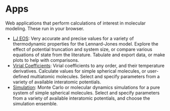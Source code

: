 
# Apps

Web applications that perform calculations of interest in molecular modeling. These run in your browser.

- [LJ EOS](pathname:///apps/LJ_EOS): Very accurate and precise values for a variety of thermodynamic properties for the Lennard-Jones model. Explore the effect of potential truncation and system size, or compare various equations of state from the literature. Tabulate and export data, or make plots to help with comparisons.
- [Virial Coefficients](pathname:///apps/virial): Virial coefficients to any order, and their temperature derivatives. Calculate values for simple spherical molecules, or user-defined multiatomic molecules. Select and specify parameters from a variety of available interatomic potentials.
- [Simulation](pathname:///apps/simulation): Monte Carlo or molecular dynamics simulations for a pure system of simple spherical molecules. Select and specify parameters from a variety of available interatomic potentials, and choose the simulation ensemble.
